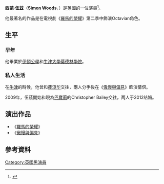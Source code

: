 {{Infobox person
| name = 西蒙·伍茲<br />Simon Woods
| image =
| imagesize =
| caption =
| birth_name =
| birth_date = {{Birth year and age|df=yes|1980}}
| birth_place = [[英國|英國]][[英格蘭|英格蘭]]
| death_date =
| death_place =
| othername =
| occupation = 演員
| yearsactive = 2003 – 2008
| spouse = [[Christopher_Bailey_(fashion_designer)|Christopher Bailey]]
| domesticpartner =
| website =
| awards =
}}
'''西蒙·伍茲'''（'''Simon Woods'''，{{bd|1980年}}）是[[英國|英國]]的一位演員<ref>{{cite web |url=http://www.ox.ac.uk/gazette/2000-1/weekly/261000/coll.htm |title=存档副本 |accessdate=2016年1月17日 |deadurl=yes |archiveurl=https://web.archive.org/web/20160303165057/http://www.ox.ac.uk/gazette/2000-1/weekly/261000/coll.htm |archivedate=2016年3月3日 |df= }}</ref>。

他最著名的作品是在電視劇《[[羅馬的榮耀|羅馬的榮耀]]》第二季中飾演Octavian角色。

==生平==
===早年===
他畢業於[[伊頓公學|伊頓公學]]和[[牛津大學莫德林學院|牛津大學莫德林學院]]。

===私人生活===
在[[牛津大學|牛津]]的時候，他曾和[[裴淳华|裴淳华]]交往，兩人分手後在《[[傲慢與偏見_(2005年電影)|傲慢與偏見]]》飾演情侶。

2009年，伍茲開始和現為[[巴寶莉|巴寶莉]]的Christopher Bailey交往。两人于2012结婚。

==演出作品==
*《[[羅馬的榮耀|羅馬的榮耀]]》
*《[[傲慢與偏見_(2005年電影)|傲慢與偏見]]》


==參考資料==
{{reflist}}

{{DEFAULTSORT:Woods, Simon}}
[[Category:英國男演員|Category:英國男演員]]